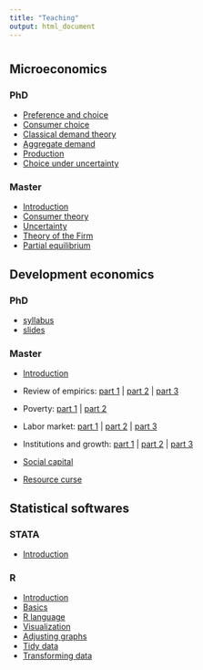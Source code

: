 ```yaml
---
title: "Teaching"
output: html_document
---
```


# {.tabset .tabset-pills .tabset-pills .tabset-pills}

## Microeconomics {.tabset .tabset-fade .tabset-fade}

### PhD 
- [Preference and choice](https://www.dropbox.com/s/jbd8thpuhzg57ao/MicroPhD1.pdf?dl=1)
- [Consumer choice]() 
- [Classical demand theory]()
- [Aggregate demand]()
- [Production]()
- [Choice under uncertainty]()   

### Master
- [Introduction](https://www.dropbox.com/s/9u93c63x01qmo8z/intro.pdf?dl=1)
- [Consumer theory](https://www.dropbox.com/s/pxqtqo9rk9k8ojc/CONSUMER.pdf?dl=1) 
- [Uncertainty](https://www.dropbox.com/s/itzp0ic92oye8m4/risk.pdf?dl=1)
- [Theory of the Firm](https://www.dropbox.com/s/76zv8340vf0wpkp/firm.pdf?dl=1)
- [Partial equilibrium](https://www.dropbox.com/s/vxkp12oo535ai1l/partial%20equilibrium.pdf?dl=1)

## Development economics {.tabset .tabset-fade .tabset-fade}

### PhD
- [syllabus](https://www.dropbox.com/s/iurbfjuotqpiofy/Course%20syllabus.docx?dl=1)    
- [slides](https://www.dropbox.com/s/ir6kgh9cm72pxnf/DevPhD.pdf?dl=1)

### Master
- [Introduction](https://www.dropbox.com/s/l5ad5ahwdalxtq0/DevMSC1.pdf?dl=1)

- Review of empirics:   [part 1](https://www.dropbox.com/s/c365wkv6zzsdgmi/DevMSC2.pdf?dl=1) |   [part 2](https://www.dropbox.com/s/1phqcrvio89a3yt/DevMSC3.pdf?dl=1) |   [part 3](https://www.dropbox.com/s/24y3re79imafi9g/DevMSC4.pdf?dl=1)

- Poverty:  [part 1](https://www.dropbox.com/s/ws2g7fish0l1x5d/DevMSC5.pdf?dl=1) |   [part 2](https://www.dropbox.com/s/cjnrrr5k7hzmbo8/DevMSC6.pdf?dl=1)

- Labor market: [part 1](https://www.dropbox.com/s/wy8sk9rds6mflty/DevMSC13.pdf?dl=1) |   [part 2](https://www.dropbox.com/s/9a5ofrtccalgrjy/DevMSC14.pdf?dl=1) |  [part 3](https://www.dropbox.com/s/5kax9dwkxgdtbs8/DevMSC15.pdf?dl=1)

- Institutions and growth: [part 1](https://www.dropbox.com/s/dx79esq1c9uni26/DevMSC7.pdf?dl=1) |  [part 2](https://www.dropbox.com/s/3jedwa6oenospcg/DevMSC8.pdf?dl=1)  | [part 3](https://www.dropbox.com/s/v4h5a3r2iol45a3/DevMSC9.pdf?dl=1)

- [Social capital](https://www.dropbox.com/s/g4d619hy0gc2ren/DevMSC10.pdf?dl=1)

- [Resource curse](https://www.dropbox.com/s/q7s3z4vfgl8a7gn/DevMSC11.pdf?dl=1)

[//]: <> (## Public economics)
[//]: <> (- [syllabus](https://www.dropbox.com/s/srfpjiz1t5l19kx/Taxation%20syllabus.docx?dl=1))    



## Statistical softwares {.tabset .tabset-fade .tabset-fade}

### STATA
- [Introduction](rstata.html)

[//]: <> (- [Exercise 1](https://www.dropbox.com/s/hem67p300cfgetj/Stata1.pdf?dl=1)
- [Exercise 2](https://www.dropbox.com/s/528kdc375f2fepq/Stata2.pdf?dl=1)
- [Exercise 3](https://www.dropbox.com/s/9hjyd2hv3n6t9to/Stata3.pdf?dl=1))

### R
- [Introduction](https://www.dropbox.com/s/57zbl4d72w60yae/01-Intro.pdf?dl=1)
- [Basics](https://www.dropbox.com/s/mfmo0zclcsgy95q/02-The-R-Language-Part-1.pdf?dl=1)
- [R language](https://www.dropbox.com/s/mal5m1p61uuut1w/03-The-R-Language-Part-2.pdf?dl=1)
- [Visualization](https://www.dropbox.com/s/6iqja01owwhpfee/04-Visualizing-Data.pdf?dl=1)
- [Adjusting graphs](https://www.dropbox.com/s/8rmabq79n1yojeb/05-Adjusting-Graphs.pdf?dl=1)
- [Tidy data](https://www.dropbox.com/s/sex16ruyvw1m5uo/06-Tidy-Data.pdf?dl=1)
- [Transforming data](https://www.dropbox.com/s/q4d3p7uoc80y5hk/07-Transforming-Data.pdf?dl=0)
